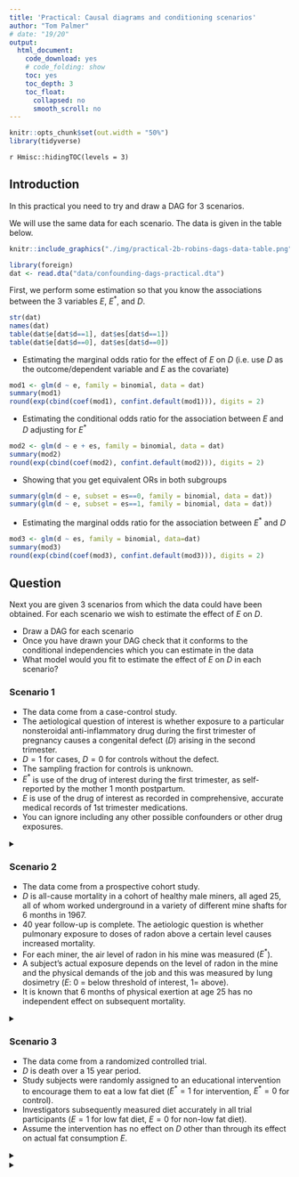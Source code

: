 ```yaml
---
title: 'Practical: Causal diagrams and conditioning scenarios'
author: "Tom Palmer"
# date: "19/20"
output:
  html_document:
    code_download: yes
    # code_folding: show
    toc: yes
    toc_depth: 3
    toc_float:
      collapsed: no
      smooth_scroll: no
---
```


```r
knitr::opts_chunk$set(out.width = "50%")
library(tidyverse)
```

`r Hmisc::hidingTOC(levels = 3)`

## Introduction

In this practical you need to try and draw a DAG for 3 scenarios.

We will use the same data for each scenario. The data is given in the table below.

```r
knitr::include_graphics("./img/practical-2b-robins-dags-data-table.png")
```

```r
library(foreign)
dat <- read.dta("data/confounding-dags-practical.dta")
```

First, we perform some estimation so that you know the associations between the 3 variables $E$, $E^*$, and $D$.

```r
str(dat)
names(dat)
table(dat$e[dat$d==1], dat$es[dat$d==1])
table(dat$e[dat$d==0], dat$es[dat$d==0])
```

* Estimating the marginal odds ratio for the effect of $E$ on $D$ (i.e. use $D$ as the outcome/dependent variable and $E$ as the covariate)

```r
mod1 <- glm(d ~ e, family = binomial, data = dat)
summary(mod1)
round(exp(cbind(coef(mod1), confint.default(mod1))), digits = 2)
```

* Estimating the conditional odds ratio for the association between $E$ and $D$ adjusting for $E^*$

```r
mod2 <- glm(d ~ e + es, family = binomial, data = dat)
summary(mod2)
round(exp(cbind(coef(mod2), confint.default(mod2))), digits = 2)
```

* Showing that you get equivalent ORs in both subgroups

```r
summary(glm(d ~ e, subset = es==0, family = binomial, data = dat))
summary(glm(d ~ e, subset = es==1, family = binomial, data = dat))
```

* Estimating the marginal odds ratio for the association between $E^*$ and $D$

```r
mod3 <- glm(d ~ es, family = binomial, data=dat)
summary(mod3)
round(exp(cbind(coef(mod3), confint.default(mod3))), digits = 2)
```

## Question
Next you are given 3 scenarios from which the data could have been obtained. For each scenario we wish to estimate the effect of $E$ on $D$.

- Draw a DAG for each scenario
- Once you have drawn your DAG check that it conforms to the conditional independencies which you can estimate in the data
- What model would you fit to estimate the effect of $E$ on $D$ in each scenario?


### Scenario 1

- The data come from a case-control study.
-	The aetiological question of interest is whether exposure to a particular nonsteroidal anti-inflammatory drug during the first trimester of pregnancy causes a congenital defect ($D$) arising in the second trimester.
-	$D=1$ for cases, $D=0$ for controls without the defect.
-	The sampling fraction for controls is unknown.
-	$E^*$ is use of the drug of interest during the first trimester, as self-reported by the mother 1 month postpartum.
-	$E$ is use of the drug of interest as recorded in comprehensive, accurate medical records of 1st trimester medications.
-	You can ignore including any other possible confounders or other drug exposures.

<details>
<summary></summary>
```r
knitr::include_graphics("./img/practical-2b-robins-dags-dag-6.png")
```

- The model to fit is the marginal model of $D$ regressed upon $E$. We do not need to adjust for $E^*$ which would be a collider in this model.
- The arrow from E-D must go in this directions because the medical records were created in the first trimester, before the development of the defect in the second trimester.
- Taking a medicine will cause a woman to report taking it hence $E-E^*$
- Since woman's self-report $E^*$ is obtained after birth then the arrow goes from D to $E^*$. We know this marginal association exists in the data.
</details>

### Scenario 2

-	The data come from a prospective cohort study. 
-	$D$ is all-cause mortality in a cohort of healthy male miners, all aged 25, all of whom worked underground in a variety of different mine shafts for 6 months in 1967. 
-	40 year follow-up is complete. The aetiologic question is whether pulmonary exposure to doses of radon above a certain level causes increased mortality. 
-	For each miner, the air level of radon in his mine was measured ($E^*$).
-	A subject’s actual exposure depends on the level of radon in the mine and the physical demands of the job and this was measured by lung dosimetry ($E$: 0 = below threshold of interest, 1= above). 
-	It is known that 6 months of physical exertion at age 25 has no independent effect on subsequent mortality.

<details>
<summary></summary>
```r
knitr::include_graphics("./img/practical-2b-robins-dags-dag-7.png")
```

- The model to fit is $D$ regressed upon $E$ and $E^*$.
- Adjustment for $E^*$ is required to block the backdoor pathway $E-E^*-\text{Mine}-\text{Silica}-D$.
</details>


### Scenario 3

-	The data come from a randomized controlled trial.
-	$D$ is death over a 15 year period. 
-	Study subjects were randomly assigned to an educational intervention to encourage them to eat a low fat diet ($E^*=1$ for intervention, $E^*=0$ for control).
-	Investigators subsequently measured diet accurately in all trial participants ($E=1$ for low fat diet, $E=0$ for non-low fat diet).
-	Assume the intervention has no effect on $D$ other than through its effect on actual fat consumption $E$.

<details>
<summary></summary>
```r
knitr::include_graphics("./img/practical-2b-robins-dags-dag-8.png")
```

- Given this DAG the marginal association between $E^*$ and $D$ gives us the best estimate of the true assocation between $E$ and $D$.
- This is because $E^*$ is independent of the possible confounding factors between the non-randomly allocated $E$ and $D$.
- This is the DAG for an instrumental variable analysis.
- Use of randomized treatment status to correct for non-compliance has used as an instrumental variable to estimate treatment effects in the analysis of clinical trials.
</details>

<details>
<summary></summary>
These questions and answers are taken from Robins JM. Data, Design, and Background Knowledge in Etiologic Inference, Epidemiology, 2001, 11, 313--320. https://doi.org/10.1097/00001648-200105000-00011
</details>

